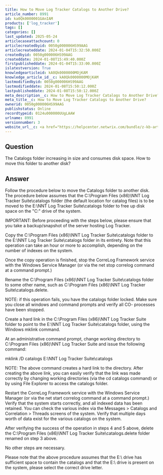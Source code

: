 ```yaml
---
title: How to Move Log Tracker Catalogs to Another Drive?
article_number: 8991
id: ka0Qk0000001GAnIAM
products: ['log_tracker']
tags: []
categories: []
last_updated: 2025-05-24
articlecaseattachcount: 0
articlecreatedbyid: 0050g000006HS99AAG
articlecreateddate: 2024-01-04T15:32:50.000Z
createdbyid: 0050g000006HS99AAG
createddate: 2024-01-08T15:49:40.000Z
firstpublisheddate: 2024-01-04T15:33:00.000Z
islatestversion: True
knowledgearticleid: kA0Qk0000000MOjKAM
knowledge_article_id__c: kA0Qk0000000MOjKAM
lastmodifiedbyid: 0050g000006HS99AAG
lastmodifieddate: 2024-01-08T15:50:12.000Z
lastpublisheddate: 2024-01-08T15:50:12.000Z
meta_description__c: How to Move Log Tracker Catalogs to Another Drive?
meta_title__c: How to Move Log Tracker Catalogs to Another Drive?
ownerid: 0050g000006HS99AAG
publishstatus: Online
recordtypeid: 0124u000000UUgLAAW
urlname: 8991
versionnumber: 3
website_url__c: <a href="https://helpcenter.netwrix.com/bundle/z-kb-articles-salesforce/page/kA0Qk0000000MOjKAM.html" target="_blank">Open in a new window</a>
---
```


## Question

The Catalogs folder increasing in size and consumes disk space. How to move this folder to another disk?

## Answer

Follow the procedure below to move the Catalogs folder to another disk. The procedure below assumes that the C:\Program Files (x86)\NNT Log Tracker Suite\catalogs folder (the default location for catalog files) is to be moved to the E:\NNT Log Tracker Suite\catalogs folder to free up disk space on the "C:" drive of the system.

IMPORTANT: Before proceeding with the steps below, please ensure that you take a backup/snapshot of the server hosting Log Tracker.

Copy the C:\Program Files (x86)\NNT Log Tracker Suite\catalogs folder to the E:\NNT Log Tracker Suite\catalogs folder in its entirety. Note that this operation can take an hour or more to accomplish, depending on the number of indexes on the system.

Once the copy operation is finished, stop the CorreLog Framework service with the Windows Service Manager (or via the net stop correlog command at a command prompt.)

Rename the C:\Program Files (x86)\NNT Log Tracker Suite\catalogs folder to some other name, such as C:\Program Files (x86)\NNT Log Tracker Suite\catalogs.delete.

NOTE: if this operation fails, you have the catalogs folder locked. Make sure you close all windows and command prompts and verify all CO- processes have been stopped.

Create a hard link in the C:\Program Files (x86)\NNT Log Tracker Suite folder to point to the E:\NNT Log Tracker Suite\catalogs folder, using the Windows mklink command.

At an administrative command prompt, change working directory to C:\Program Files (x86)\NNT Log Tracker Suite and issue the following command:

mklink /D catalogs E:\NNT Log Tracker Suite\catalogs

NOTE: The above command creates a hard link to the directory. After creating the above link, you can easily verify that the link was made correctly by changing working directories (via the cd catalogs command) or by using File Explorer to access the catalogs folder.

Restart the CorreLog Framework service with the Windows Service Manager (or via the net start correlog command at a command prompt.) Verify that the system starts correctly, and all indexed data has been retained. You can check the various index via the Messages > Catalogs and Correlation > Threads screens of the system. Verify that multiple days worth of data exist for the various catalogs on the system.

After verifying the success of the operation in steps 4 and 5 above, delete the C:\Program Files (x86)\NNT Log Tracker Suite\catalogs.delete folder renamed on step 3 above.

No other steps are necessary.

Please note that the above procedure assumes that the E:\ drive has sufficient space to contain the catalogs and that the E:\ drive is present on the system, please select the correct drive letter.